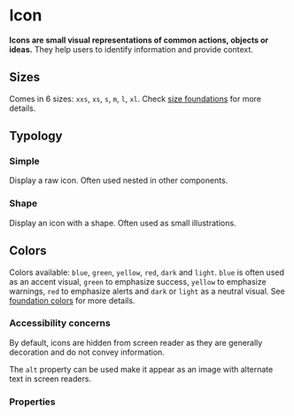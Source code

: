 # Icon

**Icons are small visual representations of common actions, objects or ideas.**
They help users to identify information and provide context.

## Sizes

Comes in 6 sizes: `xxs`, `xs`, `s`, `m`, `l`, `xl`.
Check [size foundations](/product/foundations/size) for more details.

## Typology

### Simple

Display a raw icon. Often used nested in other components.

<DemoBlock orientation="horizontal" demo="simple" withThemeSwitcher />

### Shape

Display an icon with a shape. Often used as small illustrations.

<DemoBlock orientation="horizontal" demo="shape" withThemeSwitcher />

## Colors

Colors available: `blue`, `green`, `yellow`, `red`, `dark` and `light`.
`blue` is often used as an accent visual, `green` to emphasize success, `yellow` to emphasize warnings, `red` to emphasize alerts and `dark` or `light` as a neutral visual.
See [foundation colors](/product/foundations/color) for more details.

<DemoBlock orientation="horizontal" demo="colors" withThemeSwitcher/>

### Accessibility concerns

By default, icons are hidden from screen reader as they are generally decoration and do not convey information.

The `alt` property can be used make it appear as an image with alternate text in screen readers.

### Properties

<PropTable component="Icon" />
